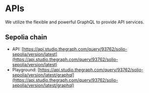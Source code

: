 # APIs

We utilize the flexible and powerful GraphQL to provide API services.

## Sepolia chain

- API: [https://api.studio.thegraph.com/query/93762/solio-sepolia/version/latest](https://api.studio.thegraph.com/query/93762/solio-sepolia/version/latest)
- Playground: [https://api.studio.thegraph.com/query/93762/solio-sepolia/version/latest/graphql](https://api.studio.thegraph.com/query/93762/solio-sepolia/version/latest/graphql)
